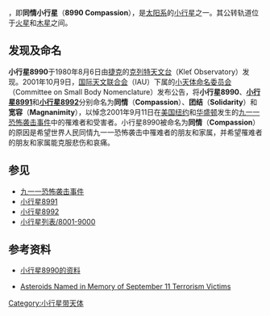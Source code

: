{{citation style|time=2015-03-29T11:48:35+00:00}}
{{Infobox Planet | discovery=yes | physical_characteristics = yes | bgcolour=#FFFFC0 |
name=8990 Compassion 
| discoverer=[[克列特天文台|克列特天文台]]
| discovered= February 19,1980
| mp_name = 
| alt_names=1980 DN
| mp_category=[[小行星带|小行星带]] 
| epoch=November 30, 2008 ([[儒略日|JD]] 2454800.5)
| semimajor=3.1523323[[天文单位|AU]]
| perihelion=2.8369244AU 
| aphelion=3.4677402AU
| eccentricity=0.1000554
| period=2044.3084550d (5.60a)
| inclination=8.08600°
| asc_node=129.62398°
| arg_peri=62.10053°
| mean_anomaly=9.42585°
| dimensions = 
| mass = 
| density = 
| surface_grav = 
| escape_velocity = 
| sidereal_day = 
| axial_tilt = 
| pole_ecliptic_lat = 
| pole_ecliptic_lon = 
| albedo =
| spectral_type = 
| abs_magnitude = 12.8
}}
'''{{BASEPAGENAME}}'''，即'''同情小行星'''（'''8990 Compassion'''），是[[太阳系|太阳系]]的[[小行星|小行星]]之一。其公转轨道位于[[火星|火星]]和[[木星|木星]]之间。

==发现及命名==
'''小行星8990'''于1980年8月6日由[[捷克|捷克]]的[[克列特天文台|克列特天文台]]（Kleť Observatory）发现。2001年10月9日，[[国际天文联合会|国际天文联合会]]（IAU）下属的[[小天体命名委员会|小天体命名委员会]]（Committee on Small Body Nomenclature）发布公告，将'''小行星8990'''、'''[[小行星8991|小行星8991]]'''和'''[[小行星8992|小行星8992]]'''分别命名为'''同情'''（'''Compassion'''）、'''团结'''（'''Solidarity'''）和'''宽容'''（'''Magnanimity'''），以悼念2001年9月11日在[[美国|美国]][[纽约|纽约]]和[[华盛顿|华盛顿]]发生的[[九一一恐怖袭击事件|九一一恐怖袭击事件]]中的罹难者和受害者。小行星8990被命名为'''同情'''（'''Compassion'''）的原因是希望世界人民同情九一一恐怖袭击中罹难者的朋友和家属，并希望罹难者的朋友和家属能克服悲伤和哀痛。

==参见==
*[[九一一恐怖袭击事件|九一一恐怖袭击事件]]
*[[小行星8991|小行星8991]]
*[[小行星8992|小行星8992]]
*[[小行星列表/8001-9000|小行星列表/8001-9000]]

== 参考资料 ==
* {{en}} [http://ssd.jpl.nasa.gov/sbdb.cgi?sstr=8990+Compassion 小行星8990的资料]
* {{en}} [http://www.space.com/news/asteroid_setp11_011010.html Asteroids Named in Memory of September 11 Terrorism Victims] {{Wayback|url=http://www.space.com/news/asteroid_setp11_011010.html |date=20100619152432 }}

{{beltasteroid-stub}}

[[Category:小行星带天体|Category:小行星带天体]]
{{Minor Planet Number|[[小行星8989|小行星8989]]|[[小行星8991|小行星8991]]}}